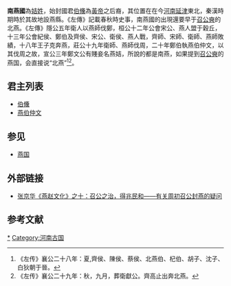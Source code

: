 {{主條目消歧義|本條目是講述[[周朝|周朝]][[姞姓|姞姓]]南燕国。如您要查詢[[召公奭|召公奭]]在今日[[河北省|河北省]]一帶建立的“燕国”，請参見“[[燕國|燕國]]”。關於歴史上的地名、其他時期建立的各個“燕国”或“大燕国”，請参見消歧義条目“[[燕|燕]]”。}}

{{周代诸侯国
|国名=（南）燕
|国君姓氏=姞
|爵位=伯
|国都=（河南省延津县东北）
|分封者=[[周朝|周朝]]
|始祖=[[伯鯈_(南燕國)|伯鯈]]
|建国年=不详
|灭亡年=不详
|灭亡原因=不详
|史书记载= [[春秋左氏傳|春秋左氏傳]]<br><small>(始見於[[鲁隐公|隱公]]五年)</small>
}}
'''南燕國'''為[[姞姓|姞姓]]，始封國君[[伯鯈_(南燕國)|伯儵]]為[[黃帝|黃帝]]之后裔，其位置在在今[[河南|河南]][[延津|延津]]東北，秦漢時期時於其故地設燕縣。《左傳》記載春秋時史事，南燕國的出現還要早于[[召公奭|召公奭]]的北燕。《左傳》隱公五年衛人以燕師伐鄭，桓公十二年公會宋公、燕人盟于穀丘，十三年公會紀侯、鄭伯及齊侯、宋公、衛侯、燕人戰，齊師、宋師、衛師、燕師敗績，十八年王子克奔燕，莊公十九年衛師、燕師伐周，二十年鄭伯執燕伯仲文，以其伐周之故，宣公三年鄭文公有賤妾名燕姞，所說的都是南燕，如果提到[[召公奭|召公奭]]的燕国，会直接说“北燕”<ref>《左传》襄公二十八年：夏,齊侯、陳侯、蔡侯、北燕伯、杞伯、胡子、沈子、白狄朝于晉。</ref><ref>《左传》襄公二十九年：秋，九月，葬衛獻公。齊高止出奔北燕。</ref>。

==君主列表==
*[[伯鯈_(南燕国)|伯儵]]
*[[燕伯仲文|燕伯仲文]]

==参见==
*[[燕国|燕国]]

==外部链接==
*[https://web.archive.org/web/20060715203507/http://confucius2000.com/scholar/yanzhaowenhua/010.htm 张京华《燕赵文化》之十：召公之治，得兆民和——有关周初召公封燕的疑问]

==参考文献==
{{Reflist}}

{{河南省先秦列國}}
[[Category:南燕国|*]]
[[Category:河南古国|Category:河南古国]]